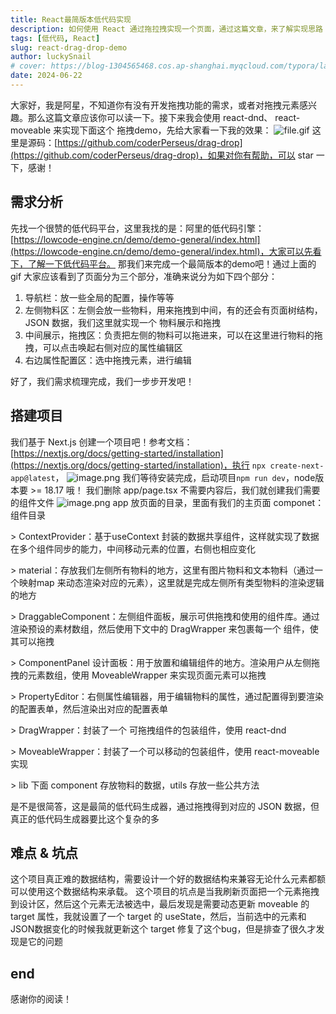 ```yaml
---
title: React最简版本低代码实现
description: 如何使用 React 通过拖拉拽实现一个页面，通过这篇文章，来了解实现思路
tags: [低代码, React]
slug: react-drag-drop-demo
author: luckySnail
# cover: https://blog-1304565468.cos.ap-shanghai.myqcloud.com/typora/laugh.png
date: 2024-06-22
---
```


大家好，我是阿星，不知道你有没有开发拖拽功能的需求，或者对拖拽元素感兴趣。那么这篇文章应该你可以读一下。接下来我会使用 react-dnd、 react-moveable 来实现下面这个 拖拽demo，先给大家看一下我的效果：
![file.gif](https://blog-1304565468.cos.ap-shanghai.myqcloud.com/typora/1718442022534-e6d1c040-a2e7-4012-aaef-34d1565d43b5.gif)
这里是源码：[https://github.com/coderPerseus/drag-drop](https://github.com/coderPerseus/drag-drop)，如果对你有帮助，可以 star 一下，感谢！

## 需求分析

先找一个很赞的低代码平台，这里我找的是：阿里的低代码引擎：[https://lowcode-engine.cn/demo/demo-general/index.html](https://lowcode-engine.cn/demo/demo-general/index.html)，大家可以先看下，了解一下低代码平台。
那我们来完成一个最简版本的demo吧！通过上面的gif 大家应该看到了页面分为三个部分，准确来说分为如下四个部分：

1. 导航栏：放一些全局的配置，操作等等
2. 左侧物料区：左侧会放一些物料，用来拖拽到中间，有的还会有页面树结构，JSON 数据，我们这里就实现一个 物料展示和拖拽
3. 中间展示，拖拽区：负责把左侧的物料可以拖进来，可以在这里进行物料的拖拽，可以点击唤起右侧对应的属性编辑区
4. 右边属性配置区：选中拖拽元素，进行编辑

好了，我们需求梳理完成，我们一步步开发吧！

## 搭建项目

我们基于 Next.js 创建一个项目吧！参考文档：[https://nextjs.org/docs/getting-started/installation](https://nextjs.org/docs/getting-started/installation)，执行 `npx create-next-app@latest`，
![image.png](https://cdn.nlark.com/yuque/0/2024/png/27925385/1718019389894-b6990624-c97b-4070-b487-71f25344d124.png#averageHue=%230d0d0d&clientId=u37d460b3-711e-4&from=paste&height=213&id=u10b8717a&originHeight=426&originWidth=1102&originalType=binary&ratio=2&rotation=0&showTitle=false&size=109031&status=done&style=none&taskId=ud6214d8c-a795-42d6-9425-1334168493d&title=&width=551)
我们等待安装完成，启动项目`npm run dev`，node版本要 >= 18.17 哦！
我们删除 app/page.tsx 不需要内容后，我们就创建我们需要的组件文件
![image.png](https://blog-1304565468.cos.ap-shanghai.myqcloud.com/typora/1718452836796-0bcab620-b6fc-4834-b745-b4fe298d663a.png)
app 放页面的目录，里面有我们的主页面
componet：组件目录

\> ContextProvider：基于useContext 封装的数据共享组件，这样就实现了数据在多个组件同步的能力，中间移动元素的位置，右侧也相应变化

\> material：存放我们左侧所有物料的地方，这里有图片物料和文本物料（通过一个映射map 来动态渲染对应的元素），这里就是完成左侧所有类型物料的渲染逻辑的地方

\> DraggableComponent：左侧组件面板，展示可供拖拽和使用的组件库。通过渲染预设的素材数组，然后使用下文中的 DragWrapper 来包裹每一个 组件，使其可以拖拽

\> ComponentPanel 设计面板：用于放置和编辑组件的地方。渲染用户从左侧拖拽的元素数组，使用 MoveableWrapper 来实现页面元素可以拖拽

\> PropertyEditor：右侧属性编辑器，用于编辑物料的属性，通过配置得到要渲染的配置表单，然后渲染出对应的配置表单

\> DragWrapper：封装了一个 可拖拽组件的包装组件，使用 react-dnd

\> MoveableWrapper：封装了一个可以移动的包装组件，使用 react-moveable 实现

\> lib 下面 component 存放物料的数据，utils 存放一些公共方法

是不是很简答，这是最简的低代码生成器，通过拖拽得到对应的 JSON 数据，但真正的低代码生成器要比这个复杂的多

## 难点 & 坑点

这个项目真正难的数据结构，需要设计一个好的数据结构来兼容无论什么元素都额可以使用这个数据结构来承载。
这个项目的坑点是当我刷新页面把一个元素拖拽到设计区，然后这个元素无法被选中，最后发现是需要动态更新 moveable 的target 属性，我就设置了一个 target 的 useState，然后，当前选中的元素和JSON数据变化的时候我就更新这个 target 修复了这个bug，但是排查了很久才发现是它的问题

## end

感谢你的阅读！
